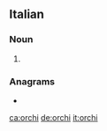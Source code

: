 ==Italian==

===Noun===
{{head|it|noun plural form|g=m}}

# {{plural of|orco|lang=it}}

===Anagrams===
* {{l|it|rochi}}

[[ca:orchi]]
[[de:orchi]]
[[it:orchi]]